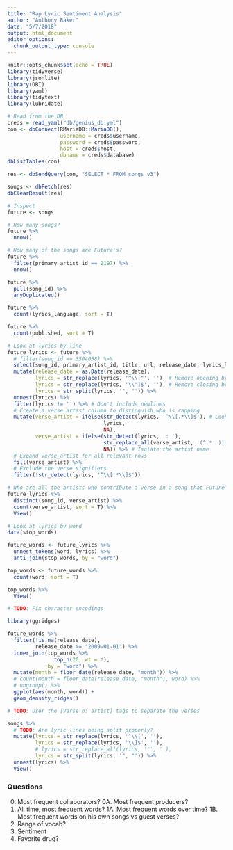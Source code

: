 ```yaml
---
title: "Rap Lyric Sentiment Analysis"
author: "Anthony Baker"
date: "5/7/2018"
output: html_document
editor_options: 
  chunk_output_type: console
---
```


```r
knitr::opts_chunk$set(echo = TRUE)
library(tidyverse)
library(jsonlite)
library(DBI)
library(yaml)
library(tidytext)
library(lubridate)
```

```r
# Read from the DB
creds = read_yaml("db/genius_db.yml")
con <- dbConnect(RMariaDB::MariaDB(), 
                 username = creds$username,
                 password = creds$password,
                 host = creds$host,
                 dbname = creds$database)
dbListTables(con)

res <- dbSendQuery(con, "SELECT * FROM songs_v3")

songs <- dbFetch(res)
dbClearResult(res)
```

```r
# Inspect
future <- songs

# How many songs?
future %>%
  nrow()

# How many of the songs are Future's?
future %>% 
  filter(primary_artist_id == 2197) %>%
  nrow()

future %>% 
  pull(song_id) %>%
  anyDuplicated()

future %>% 
  count(lyrics_language, sort = T)

future %>% 
  count(published, sort = T)

```

```r
# Look at lyrics by line
future_lyrics <- future %>%
  # filter(song_id == 3304058) %>% 
  select(song_id, primary_artist_id, title, url, release_date, lyrics_language, lyrics) %>%
  mutate(release_date = as.Date(release_date),
         lyrics = str_replace(lyrics, '^\\["', ''), # Remove opening bracket in list
         lyrics = str_replace(lyrics, '\\"]$', ''), # Remove closing bracket in list
         lyrics = str_split(lyrics, '", "')) %>%
  unnest(lyrics) %>% 
  filter(lyrics != '') %>% # Don't include newlines
  # Create a verse artist column to distinguish who is rapping
  mutate(verse_artist = ifelse(str_detect(lyrics, '^\\[.*\\]$'), # Look for [Verse n: Artist]
                               lyrics,
                               NA),
         verse_artist = ifelse(str_detect(lyrics, ': '),
                               str_replace_all(verse_artist, '(^.*: )|(\\])', ''),
                               NA)) %>% # Isolate the artist name
  # Expand verse_artist for all relevant rows 
  fill(verse_artist) %>%
  # Exclude the verse signifiers
  filter(!str_detect(lyrics, '^\\[.*\\]$'))
```

```r
# Who are all the artists who contribute a verse in a song that Future is also on?
future_lyrics %>% 
  distinct(song_id, verse_artist) %>%
  count(verse_artist, sort = T) %>%
  View()
```

```r
# Look at lyrics by word
data(stop_words)

future_words <- future_lyrics %>% 
  unnest_tokens(word, lyrics) %>%
  anti_join(stop_words, by = "word")

top_words <- future_words %>%
  count(word, sort = T)

top_words %>%
  View()

# TODO: Fix character encodings
```

```r
library(ggridges)

future_words %>%
  filter(!is.na(release_date),
         release_date >= "2009-01-01") %>%
  inner_join(top_words %>% 
               top_n(20, wt = n),
             by = "word") %>%
  mutate(month = floor_date(release_date, "month")) %>%
  # count(month = floor_date(release_date, "month"), word) %>%
  # ungroup() %>%
  ggplot(aes(month, word)) + 
  geom_density_ridges()

```

```r
# TODO: user the [Verse n: artist] tags to separate the verses
```

```r
songs %>%
  # TODO: Are lyric lines being split properly?
  mutate(lyrics = str_replace(lyrics, '^\\[', ''),
         lyrics = str_replace(lyrics, '\\]$', ''),
         # lyrics = str_replace_all(lyrics, '"', ''),
         lyrics = str_split(lyrics, '", "')) %>%
  unnest(lyrics) %>%
  View()
```

### Questions
0. Most frequent collaborators?
0A. Most frequent producers?
1. All time, most frequent words?
1A. Most frequent words over time?
1B. Most frequent words on his own songs vs guest verses?
2. Range of vocab?
3. Sentiment
4. Favorite drug?